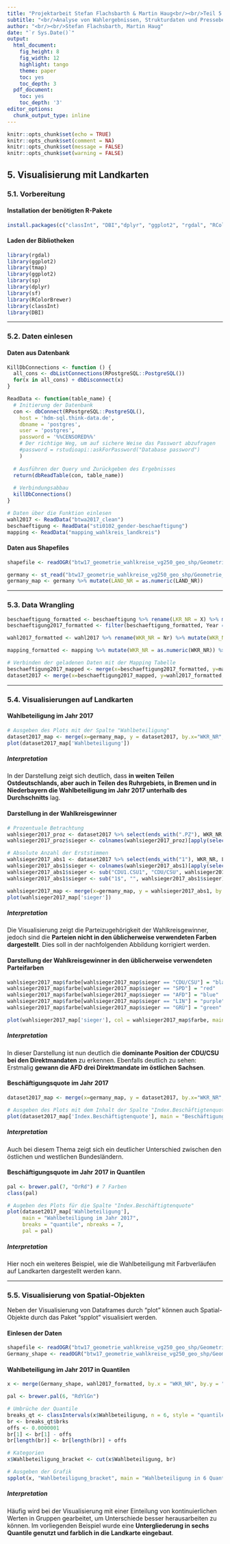 ```yaml
---
title: "Projektarbeit Stefan Flachsbarth & Martin Haug<br/><br/>Teil 5 - Visualisierung mit Landkarten"
subtitle: "<br/>Analyse von Wahlergebnissen, Strukturdaten und Presseberichterstattung<br/>Bundestagswahlen im Zeitraum 1990 - 2017"
author: "<br/><br/>Stefan Flachsbarth, Martin Haug"
date: "`r Sys.Date()`"
output:
  html_document: 
    fig_height: 8
    fig_width: 12
    highlight: tango
    theme: paper
    toc: yes
    toc_depth: 3
  pdf_document:
    toc: yes
    toc_depth: '3'
editor_options: 
  chunk_output_type: inline
---
```


```r
knitr::opts_chunk$set(echo = TRUE)
knitr::opts_chunk$set(comment = NA)
knitr::opts_chunk$set(message = FALSE)
knitr::opts_chunk$set(warning = FALSE)
```

## 5. Visualisierung mit Landkarten

### 5.1. Vorbereitung

#### Installation der benötigten R-Pakete

```r

install.packages(c("classInt", "DBI","dplyr", "ggplot2", "rgdal", "RColorBrewer", "sf", "sp", "tmap")

```

#### Laden der Bibliotheken

```r
library(rgdal)
library(ggplot2)
library(tmap)
library(ggplot2)
library(sp)
library(dplyr)
library(sf)
library(RColorBrewer)
library(classInt)
library(DBI)
```

***

### 5.2. Daten einlesen

#### Daten aus Datenbank

```r

KillDbConnections <- function () {
  all_cons <- dbListConnections(RPostgreSQL::PostgreSQL())
  for(x in all_cons) + dbDisconnect(x)
}

ReadData <- function(table_name) {
  # Initierung der Datenbank
  con <- dbConnect(RPostgreSQL::PostgreSQL(),
    host = 'hdm-sql.think-data.de', 
    dbname = 'postgres',
    user = 'postgres',
    password = '%%CENSORED%%'
    # Der richtige Weg, um auf sichere Weise das Passwort abzufragen
    #password = rstudioapi::askForPassword("Database password")
    )
  
  # Ausführen der Query und Zurückgeben des Ergebnisses
  return(dbReadTable(con, table_name))
  
  # Verbindungsabbau
  killDbConnections()
}

# Daten über die Funktion einlesen
wahl2017 <- ReadData("btwa2017_clean")
beschaeftigung <- ReadData("sti0102_gender-beschaeftigung")
mapping <- ReadData("mapping_wahlkreis_landkreis") 

```

#### Daten aus Shapefiles

```r

shapefile <- readOGR("btw17_geometrie_wahlkreise_vg250_geo_shp/Geometrie_Wahlkreise_19DBT_VG250_geo.shp")

```

```r

germany <- st_read("btw17_geometrie_wahlkreise_vg250_geo_shp/Geometrie_Wahlkreise_19DBT_VG250_geo.shp")
germany_map <- germany %>% mutate(LAND_NR = as.numeric(LAND_NR))

```

***

### 5.3. Data Wrangling

```r

beschaeftigung_formatted <- beschaeftigung %>% rename(LKR_NR = X) %>% mutate(LKR_NR = as.numeric(LKR_NR))
beschaeftigung2017_formatted <- filter(beschaeftigung_formatted, Year == 2017)

wahl2017_formatted <- wahl2017 %>% rename(WKR_NR = Nr) %>% mutate(WKR_NR = as.numeric(WKR_NR))

mapping_formatted <- mapping %>% mutate(WKR_NR = as.numeric(WKR_NR)) %>% mutate(LKR_NR = as.numeric(LKR_NR))

# Verbinden der geladenen Daten mit der Mapping Tabelle
beschaeftigung2017_mapped <- merge(x=beschaeftigung2017_formatted, y=mapping_formatted, by.x="LKR_NR", by.y="LKR_NR")
dataset2017 <- merge(x=beschaeftigung2017_mapped, y=wahl2017_formatted, by.x="WKR_NR", by.y="WKR_NR")

```

***

### 5.4. Visualisierungen auf Landkarten

#### Wahlbeteiligung im Jahr 2017

```r

# Ausgeben des Plots mit der Spalte "Wahlbeteiligung" 
dataset2017_map <- merge(x=germany_map, y = dataset2017, by.x="WKR_NR", by.y="WKR_NR" )
plot(dataset2017_map['Wahlbeteiligung'])

```

##### Interpretation

In der Darstellung zeigt sich deutlich, dass **in weiten Teilen Ostdeutschlands, aber auch in Teilen des Ruhrgebiets, in Bremen und in Niederbayern die Wahlbeteiligung im Jahr 2017 unterhalb des Durchschnitts** lag. 


#### Darstellung in der Wahlkreisgewinner 

```r

# Prozentuale Betrachtung
wahlsieger2017_proz <- dataset2017 %>% select(ends_with(".PZ"), WKR_NR, LKR_NR)
wahlsieger2017_proz$sieger <- colnames(wahlsieger2017_proz)[apply(select(dataset2017, ends_with(".PZ")),1,which.max)]

# Absolute Anzahl der Erststimmen
wahlsieger2017_abs1 <- dataset2017 %>% select(ends_with("1"), WKR_NR, LKR_NR)
wahlsieger2017_abs1$sieger <- colnames(wahlsieger2017_abs1)[apply(select(wahlsieger2017_abs1, ends_with("1")),1,which.max)]
wahlsieger2017_abs1$sieger <- sub("CDU1.CSU1", "CDU/CSU", wahlsieger2017_abs1$sieger)
wahlsieger2017_abs1$sieger <- sub("1$", "", wahlsieger2017_abs1$sieger)

wahlsieger2017_map <- merge(x=germany_map, y = wahlsieger2017_abs1, by.x="WKR_NR", by.y="WKR_NR" )
plot(wahlsieger2017_map['sieger'])

```

##### Interpretation

Die Visualisierung zeigt die Parteizugehörigkeit der Wahlkreisgewinner, jedoch sind die **Parteien nicht in den üblicherweise verwendeten Farben dargestellt**. Dies soll in der nachfolgenden Abbildung korrigiert werden.

#### Darstellung der Wahlkreisgewinner in den üblicherweise verwendeten Parteifarben

```r

wahlsieger2017_map$farbe[wahlsieger2017_map$sieger == "CDU/CSU"] = "black"
wahlsieger2017_map$farbe[wahlsieger2017_map$sieger == "SPD"] = "red"
wahlsieger2017_map$farbe[wahlsieger2017_map$sieger == "AFD"] = "blue"
wahlsieger2017_map$farbe[wahlsieger2017_map$sieger == "LIN"] = "purple"
wahlsieger2017_map$farbe[wahlsieger2017_map$sieger == "GRÜ"] = "green"

plot(wahlsieger2017_map['sieger'], col = wahlsieger2017_map$farbe, main = "Wahlkreisgewinner 2017")

```

##### Interpretation

In dieser Darstellung ist nun deutlich die **dominante Position der CDU/CSU bei den Direktmandaten** zu erkennen. Ebenfalls deutlich zu sehen: Erstmalig **gewann die AFD drei Direktmandate im östlichen Sachsen**. 


#### Beschäftigungsquote im Jahr 2017

```r

dataset2017_map <- merge(x=germany_map, y = dataset2017, by.x="WKR_NR", by.y="WKR_NR" )

# Ausgeben des Plots mit dem Inhalt der Spalte "Index.Beschäftigtenquote"
plot(dataset2017_map['Index.Beschäftigtenquote'], main = "Beschäftigungsquote von 2017")

```

##### Interpretation

Auch bei diesem Thema zeigt sich ein deutlicher Unterschied zwischen den östlichen und westlichen Bundesländern. 


#### Beschäftigungsquote im Jahr 2017 in Quantilen

```r

pal <- brewer.pal(7, "OrRd") # 7 Farben
class(pal)

# Augeben des Plots für die Spalte "Index.Beschäftigtenquote" 
plot(dataset2017_map['Wahlbeteiligung'], 
     main = "Wahlbeteiligung im Jahr 2017", 
     breaks = "quantile", nbreaks = 7,
     pal = pal)

```

##### Interpretation

Hier noch ein weiteres Beispiel, wie die Wahlbeteiligung mit Farbverläufen auf Landkarten dargestellt werden kann. 


***

### 5.5. Visualisierung von Spatial-Objekten

Neben der Visualisierung von Dataframes durch "plot" können auch Spatial-Objekte durch das Paket "spplot" visualisiert werden. 

#### Einlesen der Daten

```r
shapefile <- readOGR("btw17_geometrie_wahlkreise_vg250_geo_shp/Geometrie_Wahlkreise_19DBT_VG250_geo.shp")
Germany_shape <- readOGR("btw17_geometrie_wahlkreise_vg250_geo_shp/Geometrie_Wahlkreise_19DBT_VG250_geo.shp")

```

#### Wahlbeteiligung im Jahr 2017 in Quantilen

```r
x <- merge(Germany_shape, wahl2017_formatted, by.x = "WKR_NR", by.y = "WKR_NR", duplicateGeoms = TRUE)

pal <- brewer.pal(6, "RdYlGn")

# Umbrüche der Quantile
breaks_qt <- classIntervals(x$Wahlbeteiligung, n = 6, style = "quantile")
br <- breaks_qt$brks 
offs <- 0.0000001 
br[1] <- br[1] - offs 
br[length(br)] <- br[length(br)] + offs 

# Kategorien
x$Wahlbeteiligung_bracket <- cut(x$Wahlbeteiligung, br)

# Ausgeben der Grafik
spplot(x, "Wahlbeteiligung_bracket", main = "Wahlbeteiligung in 6 Quantile", col.regions=pal)

```

##### Interpretation

Häufig wird bei der Visualisierung mit einer Einteilung von kontinuierlichen Werten in Gruppen gearbeitet, um Unterschiede besser herausarbeiten zu können. Im vorliegenden Beispiel wurde eine **Untergliederung in sechs Quantile genutzt und farblich in die Landkarte eingebaut**. 
